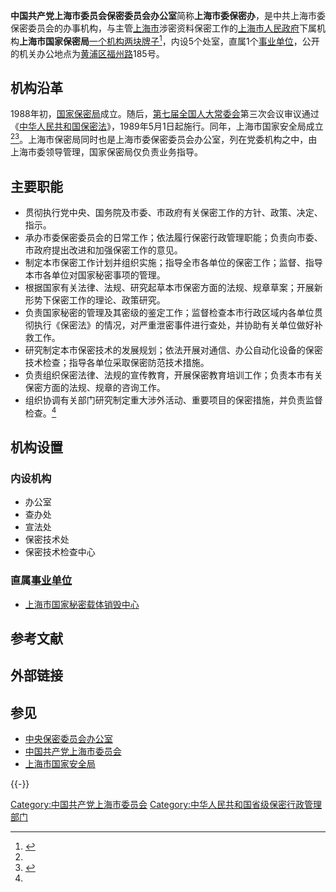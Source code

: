 {{Infobox PRCG
|中共机构名称 = 中国共产党上海市委员会<br>保密委员会办公室
|机构名称 = 上海市国家保密局
|标志2 = Red star.svg
|标志2说明 = [[s:国务院关于国家行政机关和企业事业单位社会团体印章管理的规定|1999年规定]]：[[印章|印章]][[直径|直径]]4.2厘米，中央刊[[五角星|五角星]]，由[[上海市人民政府|上海市人民政府]]制发。
|职位1 = 局长
|人员1 = 
|业务上级 = [[中央保密委员会办公室|中央保密委员会办公室<br />（国家保密局）]]
|组织上级 = [[中国共产党上海市委员会|中共上海市委]]保密委员会
|机构类型 = 中共上海市委保密委员会的办事机构<br />[[上海市人民政府|上海市人民政府]]下属机构
|行政级别 = 正地厅级
|成立时间 =  
|地址1 = [[上海市|上海市]][[黄浦区|黄浦区]][[福州路|福州路]]185号
|官网 = [http://www.shbmj.gov.cn/ www.shbmj.gov.cn]
|a = [[上海市公安局|上海市公安局]]
|b = [[上海市国家安全局|上海市国家安全局]]
}}

'''中国共产党上海市委员会保密委员会办公室'''简称'''上海市委保密办'''，是中共上海市委保密委员会的办事机构，与主管[[上海市|上海市]]涉密资料保密工作的[[上海市人民政府|上海市人民政府]]下属机构'''上海市国家保密局'''[[一个机构两块牌子|一个机构两块牌子]]<ref name="上海市国家保密局">{{cite web |url = http://shbmj.eastday.com/bmj/2013bmj/jgzn/jggk/u1a201.html |title = 上海市国家保密局：信息公开 |publisher = 上海市国家保密局 |access-date = 2013-12-19 |archive-url = https://web.archive.org/web/20131219194432/http://shbmj.eastday.com/bmj/2013bmj/jgzn/jggk/u1a201.html |archive-date = 2013-12-19 |dead-url = yes }}</ref>，内设5个处室，直属1个[[事业单位|事业单位]]，公开的机关办公地点为[[黄浦区|黄浦区]][[福州路|福州路]]185号。

== 机构沿革 ==
1988年初，[[中央保密委员会办公室|国家保密局]]成立。随后，[[第七届全国人大常委会|第七届全国人大常委会]]第三次会议审议通过《[[中华人民共和国保密法|中华人民共和国保密法]]》，1989年5月1日起施行。同年，上海市国家安全局成立<ref name="上海市国家保密局" /><ref>{{cite web |url = http://newspaper.jcrb.com/html/2009-09/03/content_25721.htm |title = 信息公开中的保密法 |publisher = 检察日报 |date = 2009-09-03 |access-date = 2013-12-19 |archive-url = https://web.archive.org/web/20131219041056/http://newspaper.jcrb.com/html/2009-09/03/content_25721.htm |archive-date = 2013-12-19 |dead-url = yes }}</ref>。上海市保密局同时也是上海市委保密委员会办公室，列在党委机构之中，由上海市委领导管理，国家保密局仅负责业务指导。

== 主要职能 ==
* 贯彻执行党中央、国务院及市委、市政府有关保密工作的方针、政策、决定、指示。
* 承办市委保密委员会的日常工作；依法履行保密行政管理职能；负责向市委、市政府提出改进和加强保密工作的意见。
* 制定本市保密工作计划并组织实施；指导全市各单位的保密工作；监督、指导本市各单位对国家秘密事项的管理。
* 根据国家有关法律、法规、研究起草本市保密方面的法规、规章草案；开展新形势下保密工作的理论、政策研究。
* 负责国家秘密的管理及其密级的鉴定工作；监督检查本市行政区域内各单位贯彻执行《保密法》的情况，对严重泄密事件进行查处，并协助有关单位做好补救工作。
* 研究制定本市保密技术的发展规划；依法开展对通信、办公自动化设备的保密技术检查；指导各单位采取保密防范技术措施。
* 负责组织保密法律、法规的宣传教育，开展保密教育培训工作；负责本市有关保密方面的法规、规章的咨询工作。
* 组织协调有关部门研究制定重大涉外活动、重要项目的保密措施，并负责监督检查。<ref name="上海市国家保密局" />

== 机构设置 ==
=== 内设机构 ===
* 办公室
* 查办处
* 宣法处
* 保密技术处
* 保密技术检查中心

=== 直属[[事业单位|事业单位]] ===
* [[上海市国家秘密载体销毁中心|上海市国家秘密载体销毁中心]]

== 参考文献 ==
{{Reflist}}

== 外部链接 ==

== 参见 ==
{{Portal|中国共产党|中华人民共和国|上海}}
* [[中央保密委员会办公室|中央保密委员会办公室]]
* [[中国共产党上海市委员会|中国共产党上海市委员会]]
* [[上海市国家安全局|上海市国家安全局]]

{{-}}
{{上海市人民政府}}

[[Category:中国共产党上海市委员会|Category:中国共产党上海市委员会]]
[[Category:中华人民共和国省级保密行政管理部门|Category:中华人民共和国省级保密行政管理部门]]